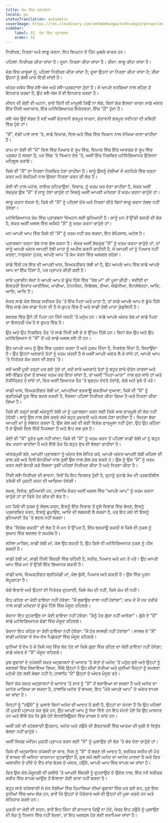 ```yaml
---
title: ਕੰਮ ਵਿੱਚ ਪ੍ਰਾਰਥਨਾ
locale: pa
statusTranslation: automatic
coverImage: https://res.cloudinary.com/xmfm6mhw3gwctndtcubgx2rptnae/image/upload/v1740468922/small_cover_tratado_de_psicologia_revolucionaria_a4c0dca4e0.webp
sidebar:
    label: 32. ਕੰਮ ਵਿੱਚ ਪ੍ਰਾਰਥਨਾ
    order: 32
---
```

ਨਿਰੀਖਣ, ਨਿਰਣਾ ਅਤੇ ਲਾਗੂ ਕਰਨਾ, ਇਹ ਵਿਘਟਨ ਦੇ ਤਿੰਨ ਮੁਢਲੇ ਕਾਰਕ ਹਨ।

ਪਹਿਲਾਂ: ਨਿਰੀਖਣ ਕੀਤਾ ਜਾਂਦਾ ਹੈ। ਦੂਜਾ: ਨਿਰਣਾ ਕੀਤਾ ਜਾਂਦਾ ਹੈ। ਤੀਜਾ: ਲਾਗੂ ਕੀਤਾ ਜਾਂਦਾ ਹੈ।

ਜੰਗ ਵਿੱਚ ਜਾਸੂਸਾਂ ਨੂੰ, ਪਹਿਲਾਂ ਨਿਰੀਖਣ ਕੀਤਾ ਜਾਂਦਾ ਹੈ; ਦੂਜਾ ਉਹਨਾਂ ਦਾ ਨਿਰਣਾ ਕੀਤਾ ਜਾਂਦਾ ਹੈ; ਤੀਜਾ ਉਹਨਾਂ ਨੂੰ ਗੋਲੀ ਮਾਰ ਦਿੱਤੀ ਜਾਂਦੀ ਹੈ।

ਅੰਤਰ-ਸਬੰਧ ਵਿੱਚ ਸਵੈ-ਖੋਜ ਅਤੇ ਸਵੈ-ਪ੍ਰਗਟਾਵਾ ਹੁੰਦਾ ਹੈ। ਜੋ ਆਪਣੇ ਵਰਗਿਆਂ ਨਾਲ ਰਹਿਣ ਤੋਂ ਇਨਕਾਰ ਕਰਦਾ ਹੈ, ਉਹ ਸਵੈ-ਖੋਜ ਤੋਂ ਵੀ ਇਨਕਾਰ ਕਰਦਾ ਹੈ।

ਜੀਵਨ ਦੀ ਕੋਈ ਵੀ ਘਟਨਾ, ਭਾਵੇਂ ਕਿੰਨੀ ਵੀ ਮਾਮੂਲੀ ਕਿਉਂ ਨਾ ਲੱਗੇ, ਬਿਨਾਂ ਸ਼ੱਕ ਇਸਦਾ ਕਾਰਨ ਸਾਡੇ ਅੰਦਰ ਇੱਕ ਨਿੱਜੀ ਅਦਾਕਾਰ, ਇੱਕ ਮਨੋਵਿਗਿਆਨਕ ਇਕੱਤਰਤਾ, ਇੱਕ "ਮੈਂ" ਹੁੰਦਾ ਹੈ।

ਸਵੈ-ਖੋਜ ਉਦੋਂ ਸੰਭਵ ਹੈ ਜਦੋਂ ਅਸੀਂ ਚੇਤਾਵਨੀ ਭਰਪੂਰ ਧਾਰਨਾ, ਚੇਤਾਵਨੀ ਭਰਪੂਰ ਨਵੀਨਤਾ ਦੀ ਸਥਿਤੀ ਵਿੱਚ ਹੁੰਦੇ ਹਾਂ।

"ਮੈਂ", ਦੋਸ਼ੀ ਪਾਏ ਜਾਣ 'ਤੇ, ਸਾਡੇ ਦਿਮਾਗ, ਦਿਲ ਅਤੇ ਲਿੰਗ ਵਿੱਚ ਧਿਆਨ ਨਾਲ ਦੇਖਿਆ ਜਾਣਾ ਚਾਹੀਦਾ ਹੈ।

ਕਾਮ ਦਾ ਕੋਈ ਵੀ "ਮੈਂ" ਦਿਲ ਵਿੱਚ ਪਿਆਰ ਦੇ ਰੂਪ ਵਿੱਚ, ਦਿਮਾਗ ਵਿੱਚ ਇੱਕ ਆਦਰਸ਼ ਦੇ ਰੂਪ ਵਿੱਚ ਪ੍ਰਗਟ ਹੋ ਸਕਦਾ ਹੈ, ਪਰ ਲਿੰਗ 'ਤੇ ਧਿਆਨ ਦੇਣ 'ਤੇ, ਅਸੀਂ ਇੱਕ ਨਿਸ਼ਚਿਤ ਮਨੋਵਿਗਿਆਨਕ ਉਤੇਜਨਾ ਮਹਿਸੂਸ ਕਰਾਂਗੇ।

ਕਿਸੇ ਵੀ "ਮੈਂ" ਦਾ ਨਿਰਣਾ ਨਿਸ਼ਚਿਤ ਹੋਣਾ ਚਾਹੀਦਾ ਹੈ। ਸਾਨੂੰ ਉਸਨੂੰ ਦੋਸ਼ੀਆਂ ਦੇ ਕਟਹਿਰੇ ਵਿੱਚ ਖੜ੍ਹਾ ਕਰਨ ਅਤੇ ਬੇਰਹਿਮੀ ਨਾਲ ਉਸਦਾ ਨਿਰਣਾ ਕਰਨ ਦੀ ਲੋੜ ਹੈ।

ਕੋਈ ਵੀ ਟਾਲ-ਮਟੋਲ, ਜਾਇਜ਼ ਠਹਿਰਾਉਣਾ, ਵਿਚਾਰ, ਨੂੰ ਖਤਮ ਕਰ ਦੇਣਾ ਚਾਹੀਦਾ ਹੈ, ਜੇਕਰ ਅਸੀਂ ਸੱਚਮੁੱਚ ਉਸ "ਮੈਂ" ਤੋਂ ਜਾਣੂ ਹੋਣਾ ਚਾਹੁੰਦੇ ਹਾਂ ਜਿਸਨੂੰ ਅਸੀਂ ਆਪਣੀ ਮਨੋਦਸ਼ਾ ਤੋਂ ਖਤਮ ਕਰਨਾ ਚਾਹੁੰਦੇ ਹਾਂ।

ਲਾਗੂ ਕਰਨਾ ਵੱਖਰਾ ਹੈ; ਕਿਸੇ ਵੀ "ਮੈਂ" ਨੂੰ ਪਹਿਲਾਂ ਦੇਖੇ ਅਤੇ ਨਿਰਣਾ ਕੀਤੇ ਬਿਨਾਂ ਲਾਗੂ ਕਰਨਾ ਸੰਭਵ ਨਹੀਂ ਹੋਵੇਗਾ।

ਮਨੋਵਿਗਿਆਨਕ ਕੰਮ ਵਿੱਚ ਪ੍ਰਾਰਥਨਾ ਵਿਘਟਨ ਲਈ ਬੁਨਿਆਦੀ ਹੈ। ਸਾਨੂੰ ਮਨ ਤੋਂ ਉੱਚੀ ਸ਼ਕਤੀ ਦੀ ਲੋੜ ਹੈ, ਜੇਕਰ ਅਸੀਂ ਅਸਲ ਵਿੱਚ ਅਜਿਹੇ "ਮੈਂ" ਨੂੰ ਖਤਮ ਕਰਨਾ ਚਾਹੁੰਦੇ ਹਾਂ।

ਮਨ ਆਪਣੇ ਆਪ ਵਿੱਚ ਕਿਸੇ ਵੀ "ਮੈਂ" ਨੂੰ ਖਤਮ ਨਹੀਂ ਕਰ ਸਕਦਾ, ਇਹ ਬੇਮਿਸਾਲ, ਅਟੱਲ ਹੈ।

ਪ੍ਰਾਰਥਨਾ ਕਰਨਾ ਰੱਬ ਨਾਲ ਗੱਲ ਕਰਨਾ ਹੈ। ਜੇਕਰ ਅਸੀਂ ਸੱਚਮੁੱਚ "ਮੈਂ" ਨੂੰ ਖਤਮ ਕਰਨਾ ਚਾਹੁੰਦੇ ਹਾਂ, ਤਾਂ ਸਾਨੂੰ ਆਪਣੇ ਅੰਦਰ ਆਪਣੀ ਰੱਬੀ ਮਾਤਾ ਨੂੰ ਅਪੀਲ ਕਰਨੀ ਚਾਹੀਦੀ ਹੈ, ਜੋ ਆਪਣੀ ਮਾਂ ਨੂੰ ਪਿਆਰ ਨਹੀਂ ਕਰਦਾ, ਨਾਸ਼ੁਕਰਾ ਪੁੱਤਰ, ਆਪਣੇ ਆਪ 'ਤੇ ਕੰਮ ਕਰਨ ਵਿੱਚ ਅਸਫਲ ਰਹੇਗਾ।

ਸਾਡੇ ਵਿੱਚੋਂ ਹਰ ਇੱਕ ਦੀ ਆਪਣੀ ਖਾਸ, ਵਿਅਕਤੀਗਤ ਰੱਬੀ ਮਾਂ ਹੈ, ਉਹ ਆਪਣੇ ਆਪ ਵਿੱਚ ਸਾਡੇ ਆਪਣੇ ਆਪ ਦਾ ਇੱਕ ਹਿੱਸਾ ਹੈ, ਪਰ ਪ੍ਰਾਪਤ ਕੀਤੀ ਗਈ ਹੈ।

ਸਾਰੇ ਪ੍ਰਾਚੀਨ ਲੋਕਾਂ ਨੇ ਆਪਣੇ ਆਪ ਦੇ ਡੂੰਘੇ ਹਿੱਸੇ ਵਿੱਚ "ਰੱਬ ਮਾਂ" ਦੀ ਪੂਜਾ ਕੀਤੀ। ਸਦੀਵੀ ਦਾ ਇਸਤਰੀ ਸਿਧਾਂਤ ਆਈਸਿਸ, ਮਾਰੀਆ, ਟੋਨਨਜ਼ਿਨ, ਸਿਬੇਲਸ, ਰੀਆ, ਐਡੋਨੀਆ, ਇਨਸੋਬੇਰਟਾ, ਆਦਿ, ਆਦਿ, ਆਦਿ ਹੈ।

ਜੇਕਰ ਸਾਡੇ ਕੋਲ ਸਿਰਫ਼ ਸਰੀਰਕ ਤੌਰ 'ਤੇ ਇੱਕ ਪਿਤਾ ਅਤੇ ਮਾਤਾ ਹੈ, ਤਾਂ ਸਾਡੇ ਆਪਣੇ ਆਪ ਦੇ ਡੂੰਘੇ ਹਿੱਸੇ ਵਿੱਚ ਸਾਡੇ ਕੋਲ ਸਾਡਾ ਪਿਤਾ ਵੀ ਹੈ ਜੋ ਗੁਪਤ ਵਿੱਚ ਹੈ ਅਤੇ ਸਾਡੀ ਰੱਬੀ ਮਾਤਾ ਕੁੰਡਲਿਨੀ ਹੈ।

ਸਵਰਗ ਵਿੱਚ ਉਨੇ ਹੀ ਪਿਤਾ ਹਨ ਜਿੰਨੇ ਧਰਤੀ 'ਤੇ ਮਨੁੱਖ ਹਨ। ਸਾਡੇ ਆਪਣੇ ਅੰਦਰ ਰੱਬ ਮਾਂ ਸਾਡੇ ਪਿਤਾ ਦਾ ਇਸਤਰੀ ਪੱਖ ਹੈ ਜੋ ਗੁਪਤ ਵਿੱਚ ਹੈ।

ਉਹ ਅਤੇ ਉਹ ਨਿਸ਼ਚਿਤ ਤੌਰ 'ਤੇ ਸਾਡੇ ਨਿੱਜੀ ਸਵੈ ਦੇ ਦੋ ਉੱਤਮ ਹਿੱਸੇ ਹਨ। ਬਿਨਾਂ ਸ਼ੱਕ ਉਹ ਅਤੇ ਉਹ ਮਨੋਵਿਗਿਆਨ ਦੇ "ਮੈਂ" ਤੋਂ ਪਰੇ ਸਾਡੇ ਅਸਲ ਸਵੈ ਹੀ ਹਨ।

ਉਹ ਆਪਣੇ ਆਪ ਨੂੰ ਉਸ ਵਿੱਚ ਪ੍ਰਗਟ ਕਰਦਾ ਹੈ ਅਤੇ ਹੁਕਮ ਦਿੰਦਾ ਹੈ, ਨਿਰਦੇਸ਼ ਦਿੰਦਾ ਹੈ, ਸਿਖਾਉਂਦਾ ਹੈ। ਉਹ ਉਹਨਾਂ ਅਣਚਾਹੇ ਤੱਤਾਂ ਨੂੰ ਖਤਮ ਕਰਦੀ ਹੈ ਜੋ ਅਸੀਂ ਆਪਣੇ ਅੰਦਰ ਲੈ ਕੇ ਜਾਂਦੇ ਹਾਂ, ਆਪਣੇ ਆਪ 'ਤੇ ਨਿਰੰਤਰ ਕੰਮ ਕਰਨ ਦੀ ਸ਼ਰਤ 'ਤੇ।

ਜਦੋਂ ਅਸੀਂ ਪੂਰੀ ਤਰ੍ਹਾਂ ਮਰ ਗਏ ਹੁੰਦੇ ਹਾਂ, ਜਦੋਂ ਸਾਰੇ ਅਣਚਾਹੇ ਤੱਤਾਂ ਨੂੰ ਬਹੁਤ ਸਾਰੇ ਚੇਤੰਨ ਕਾਰਜਾਂ ਅਤੇ ਸਵੈ-ਇੱਛਤ ਦੁੱਖਾਂ ਤੋਂ ਬਾਅਦ ਖਤਮ ਕਰ ਦਿੱਤਾ ਜਾਂਦਾ ਹੈ, ਤਾਂ ਅਸੀਂ "ਪਿਤਾ-ਮਾਤਾ" ਨਾਲ ਜੁੜ ਜਾਂਦੇ ਹਾਂ ਅਤੇ ਏਕੀਕ੍ਰਿਤ ਹੋ ਜਾਂਦੇ ਹਾਂ, ਫਿਰ ਅਸੀਂ ਭਿਆਨਕ ਤੌਰ 'ਤੇ ਬ੍ਰਹਮ ਦੇਵਤੇ ਹੋਵਾਂਗੇ, ਚੰਗੇ ਅਤੇ ਬੁਰੇ ਤੋਂ ਪਰੇ।

ਸਾਡੀ ਖਾਸ, ਵਿਅਕਤੀਗਤ ਰੱਬੀ ਮਾਂ, ਆਪਣੀਆਂ ਭੜਕਾਊ ਸ਼ਕਤੀਆਂ ਦੁਆਰਾ, ਕਿਸੇ ਵੀ "ਮੈਂ" ਨੂੰ ਬ੍ਰਹਿਮੰਡੀ ਧੂੜ ਵਿੱਚ ਬਦਲ ਸਕਦੀ ਹੈ, ਜਿਸਦਾ ਪਹਿਲਾਂ ਨਿਰੀਖਣ ਕੀਤਾ ਗਿਆ ਹੈ ਅਤੇ ਨਿਰਣਾ ਕੀਤਾ ਗਿਆ ਹੈ।

ਕਿਸੇ ਵੀ ਤਰ੍ਹਾਂ ਸਾਡੀ ਅੰਦਰੂਨੀ ਰੱਬੀ ਮਾਂ ਨੂੰ ਪ੍ਰਾਰਥਨਾ ਕਰਨ ਲਈ ਕਿਸੇ ਖਾਸ ਫਾਰਮੂਲੇ ਦੀ ਲੋੜ ਨਹੀਂ ਹੋਵੇਗੀ। ਸਾਨੂੰ ਉਸ ਨਾਲ ਗੱਲ ਕਰਦੇ ਸਮੇਂ ਬਹੁਤ ਕੁਦਰਤੀ ਅਤੇ ਸਰਲ ਹੋਣਾ ਚਾਹੀਦਾ ਹੈ। ਜਿਹੜਾ ਬੱਚਾ ਆਪਣੀ ਮਾਂ ਨੂੰ ਸੰਬੋਧਨ ਕਰਦਾ ਹੈ, ਉਸ ਕੋਲ ਕਦੇ ਵੀ ਕੋਈ ਵਿਸ਼ੇਸ਼ ਫਾਰਮੂਲਾ ਨਹੀਂ ਹੁੰਦਾ, ਉਹ ਉਹ ਕਹਿੰਦਾ ਹੈ ਜੋ ਉਸਦੇ ਦਿਲ ਵਿੱਚੋਂ ਨਿਕਲਦਾ ਹੈ ਅਤੇ ਇਹ ਸਭ ਕੁਝ ਹੈ।

ਕੋਈ ਵੀ "ਮੈਂ" ਤੁਰੰਤ ਘੁਲ ਨਹੀਂ ਜਾਂਦਾ; ਕਿਸੇ ਵੀ "ਮੈਂ" ਨੂੰ ਖਤਮ ਕਰਨ ਤੋਂ ਪਹਿਲਾਂ ਸਾਡੀ ਰੱਬੀ ਮਾਂ ਨੂੰ ਬਹੁਤ ਕੰਮ ਕਰਨਾ ਚਾਹੀਦਾ ਹੈ ਅਤੇ ਇੱਥੋਂ ਤੱਕ ਕਿ ਬਹੁਤ ਦੁੱਖ ਵੀ ਝੱਲਣਾ ਚਾਹੀਦਾ ਹੈ।

ਅੰਤਰਮੁਖੀ ਬਣੋ, ਆਪਣੀ ਪ੍ਰਾਰਥਨਾ ਨੂੰ ਅੰਦਰ ਵੱਲ ਸੇਧਿਤ ਕਰੋ, ਆਪਣੇ ਅੰਦਰ ਆਪਣੀ ਰੱਬੀ ਮਹਿਲਾ ਦੀ ਭਾਲ ਕਰੋ ਅਤੇ ਦਿਲੋਂ ਬੇਨਤੀਆਂ ਨਾਲ ਤੁਸੀਂ ਉਸ ਨਾਲ ਗੱਲ ਕਰ ਸਕਦੇ ਹੋ। ਉਸ ਨੂੰ ਉਸ "ਮੈਂ" ਨੂੰ ਖਤਮ ਕਰਨ ਲਈ ਬੇਨਤੀ ਕਰੋ ਜਿਸਦਾ ਤੁਸੀਂ ਪਹਿਲਾਂ ਨਿਰੀਖਣ ਕੀਤਾ ਹੈ ਅਤੇ ਨਿਰਣਾ ਕੀਤਾ ਹੈ।

ਨਿੱਜੀ ਸਵੈ-ਨਿਰੀਖਣ ਦੀ ਭਾਵਨਾ, ਜਿਵੇਂ ਕਿ ਇਹ ਵਿਕਸਤ ਹੁੰਦੀ ਹੈ, ਤੁਹਾਨੂੰ ਤੁਹਾਡੇ ਕੰਮ ਦੀ ਪ੍ਰਗਤੀਸ਼ੀਲ ਤਰੱਕੀ ਦੀ ਪੁਸ਼ਟੀ ਕਰਨ ਦੀ ਆਗਿਆ ਦੇਵੇਗੀ।

ਸਮਝ, ਵਿਵੇਕ, ਬੁਨਿਆਦੀ ਹਨ, ਹਾਲਾਂਕਿ ਜੇਕਰ ਅਸੀਂ ਅਸਲ ਵਿੱਚ "ਆਪਣੇ ਆਪ" ਨੂੰ ਖਤਮ ਕਰਨਾ ਚਾਹੁੰਦੇ ਹਾਂ ਤਾਂ ਕਿਸੇ ਹੋਰ ਚੀਜ਼ ਦੀ ਲੋੜ ਹੈ।

ਮਨ ਕਿਸੇ ਵੀ ਨੁਕਸ ਨੂੰ ਲੇਬਲ ਕਰਨ, ਇਸਨੂੰ ਇੱਕ ਵਿਭਾਗ ਤੋਂ ਦੂਜੇ ਵਿਭਾਗ ਵਿੱਚ ਭੇਜਣ, ਇਸਨੂੰ ਪ੍ਰਦਰਸ਼ਿਤ ਕਰਨ, ਇਸਨੂੰ ਛੁਪਾਉਣ, ਆਦਿ ਦੀ ਲਗਜ਼ਰੀ ਲੈ ਸਕਦਾ ਹੈ, ਪਰ ਇਹ ਕਦੇ ਵੀ ਇਸਨੂੰ ਬੁਨਿਆਦੀ ਤੌਰ 'ਤੇ ਬਦਲ ਨਹੀਂ ਸਕਦਾ।

ਇੱਕ "ਵਿਸ਼ੇਸ਼ ਸ਼ਕਤੀ" ਦੀ ਲੋੜ ਹੈ ਜੋ ਮਨ ਤੋਂ ਉੱਪਰ ਹੈ, ਇੱਕ ਭੜਕਾਊ ਸ਼ਕਤੀ ਜੋ ਕਿਸੇ ਵੀ ਨੁਕਸ ਨੂੰ ਸੁਆਹ ਵਿੱਚ ਬਦਲਣ ਦੇ ਸਮਰੱਥ ਹੈ।

ਸਟੈਲਾ ਮਾਰਿਸ, ਸਾਡੀ ਰੱਬੀ ਮਾਂ, ਕੋਲ ਉਹ ਸ਼ਕਤੀ ਹੈ, ਉਹ ਕਿਸੇ ਵੀ ਮਨੋਵਿਗਿਆਨਕ ਨੁਕਸ ਨੂੰ ਪੀਸ ਸਕਦੀ ਹੈ।

ਸਾਡੀ ਰੱਬੀ ਮਾਂ, ਸਾਡੀ ਨਿੱਜੀ ਜ਼ਿੰਦਗੀ ਵਿੱਚ ਰਹਿੰਦੀ ਹੈ, ਸਰੀਰ, ਪਿਆਰ ਅਤੇ ਮਨ ਤੋਂ ਪਰੇ। ਉਹ ਆਪਣੇ ਆਪ ਵਿੱਚ ਮਨ ਤੋਂ ਉੱਚੀ ਇੱਕ ਭਿਆਨਕ ਸ਼ਕਤੀ ਹੈ।

ਸਾਡੀ ਖਾਸ, ਵਿਅਕਤੀਗਤ ਬ੍ਰਹਿਮੰਡੀ ਮਾਂ, ਕੋਲ ਬੁੱਧੀ, ਪਿਆਰ ਅਤੇ ਸ਼ਕਤੀ ਹੈ। ਉਸ ਵਿੱਚ ਪੂਰਨ ਸੰਪੂਰਨਤਾ ਹੈ।

ਚੰਗੇ ਇਰਾਦੇ ਅਤੇ ਉਹਨਾਂ ਦੀ ਨਿਰੰਤਰ ਦੁਹਰਾਈ, ਕਿਸੇ ਕੰਮ ਦੀ ਨਹੀਂ, ਕਿਸੇ ਕੰਮ ਦੀ ਨਹੀਂ।

ਇਹ ਕਹਿਣ ਦਾ ਕੋਈ ਫਾਇਦਾ ਨਹੀਂ ਹੋਵੇਗਾ: "ਮੈਂ ਲੁਭਾਉਣ ਵਾਲਾ ਨਹੀਂ ਹੋਵਾਂਗਾ"; ਕਾਮ ਦੇ ਮੈਂ ਹਰ ਤਰੀਕੇ ਨਾਲ ਸਾਡੀ ਮਨੋਦਸ਼ਾ ਦੇ ਡੂੰਘੇ ਹਿੱਸੇ ਵਿੱਚ ਮੌਜੂਦ ਰਹਿਣਗੇ।

ਰੋਜ਼ਾਨਾ ਇਹ ਦੁਹਰਾਉਣ ਦਾ ਕੋਈ ਫਾਇਦਾ ਨਹੀਂ ਹੋਵੇਗਾ: "ਮੈਨੂੰ ਹੋਰ ਗੁੱਸਾ ਨਹੀਂ ਆਵੇਗਾ"। ਗੁੱਸੇ ਦੇ "ਮੈਂ" ਸਾਡੇ ਮਨੋਵਿਗਿਆਨਕ ਫੰਡਾਂ ਵਿੱਚ ਮੌਜੂਦ ਰਹਿਣਗੇ।

ਰੋਜ਼ਾਨਾ ਇਹ ਕਹਿਣ ਦਾ ਕੋਈ ਫਾਇਦਾ ਨਹੀਂ ਹੋਵੇਗਾ: "ਮੈਂ ਹੋਰ ਲਾਲਚੀ ਨਹੀਂ ਹੋਵਾਂਗਾ"। ਲਾਲਚ ਦੇ "ਮੈਂ" ਸਾਡੀ ਮਨੋਦਸ਼ਾ ਦੇ ਵੱਖ-ਵੱਖ ਪਿਛੋਕੜਾਂ ਵਿੱਚ ਮੌਜੂਦ ਰਹਿਣਗੇ।

ਦੁਨੀਆਂ ਤੋਂ ਵੱਖ ਹੋ ਕੇ ਕਿਸੇ ਮੱਠ ਵਿੱਚ ਬੰਦ ਹੋਣ ਜਾਂ ਕਿਸੇ ਗੁਫਾ ਵਿੱਚ ਰਹਿਣ ਦਾ ਕੋਈ ਫਾਇਦਾ ਨਹੀਂ ਹੋਵੇਗਾ; ਸਾਡੇ ਅੰਦਰ ਦੇ "ਮੈਂ" ਮੌਜੂਦ ਰਹਿਣਗੇ।

ਕੁਝ ਗੁਫਾਵਾਂ ਦੇ ਤਪੱਸਵੀ ਸਖ਼ਤ ਅਨੁਸ਼ਾਸਨਾਂ ਦੇ ਆਧਾਰ 'ਤੇ ਸੰਤਾਂ ਦੇ ਅਨੰਦ 'ਤੇ ਪਹੁੰਚ ਗਏ ਅਤੇ ਉਨ੍ਹਾਂ ਨੂੰ ਸਵਰਗਾਂ ਵਿੱਚ ਲਿਜਾਇਆ ਗਿਆ, ਜਿੱਥੇ ਉਨ੍ਹਾਂ ਨੇ ਉਹ ਚੀਜ਼ਾਂ ਦੇਖੀਆਂ ਅਤੇ ਸੁਣੀਆਂ ਜਿਨ੍ਹਾਂ ਨੂੰ ਸਮਝਣਾ ਮਨੁੱਖੀ ਹੋਂਦ ਲਈ ਸੰਭਵ ਨਹੀਂ ਹੈ; ਹਾਲਾਂਕਿ "ਮੈਂ" ਉਨ੍ਹਾਂ ਦੇ ਅੰਦਰ ਮੌਜੂਦ ਰਹੇ।

ਬਿਨਾਂ ਸ਼ੱਕ ਸਖ਼ਤ ਅਨੁਸ਼ਾਸਨਾਂ ਦੇ ਆਧਾਰ 'ਤੇ ਸਾਰ ਨੂੰ "ਮੈਂ" ਤੋਂ ਬਚਾਇਆ ਜਾ ਸਕਦਾ ਹੈ ਅਤੇ ਅਨੰਦ ਦਾ ਆਨੰਦ ਮਾਣਿਆ ਜਾ ਸਕਦਾ ਹੈ, ਹਾਲਾਂਕਿ ਅਨੰਦ ਤੋਂ ਬਾਅਦ, ਇਹ "ਮੇਰੇ ਆਪਣੇ ਆਪ" ਦੇ ਅੰਦਰ ਵਾਪਸ ਆ ਜਾਂਦਾ ਹੈ।

ਜਿਨ੍ਹਾਂ ਨੂੰ "ਹਉਮੈ" ਨੂੰ ਘੁਲਾਏ ਬਿਨਾਂ ਅਨੰਦ ਦੀ ਆਦਤ ਪੈ ਗਈ ਹੈ, ਉਨ੍ਹਾਂ ਦਾ ਮੰਨਣਾ ਹੈ ਕਿ ਉਹ ਪਹਿਲਾਂ ਹੀ ਮੁਕਤੀ ਪ੍ਰਾਪਤ ਕਰ ਚੁੱਕੇ ਹਨ, ਉਹ ਆਪਣੇ ਆਪ ਨੂੰ ਧੋਖਾ ਦਿੰਦੇ ਹਨ ਇਹ ਮੰਨਦੇ ਹੋਏ ਕਿ ਉਹ ਮਾਸਟਰ ਹਨ ਅਤੇ ਇੱਥੋਂ ਤੱਕ ਕਿ ਡੁੱਬੇ ਹੋਏ ਇਨਵੋਲਿਊਸ਼ਨ ਵਿੱਚ ਦਾਖਲ ਹੋ ਜਾਂਦੇ ਹਨ।

ਅਸੀਂ ਕਦੇ ਵੀ ਰਹੱਸਵਾਦੀ ਉਤਸ਼ਾਹ, ਅਨੰਦ ਅਤੇ ਹਉਮੈ ਦੀ ਗੈਰਹਾਜ਼ਰੀ ਵਿੱਚ ਆਤਮਾ ਦੀ ਖੁਸ਼ੀ ਦੇ ਵਿਰੁੱਧ ਬੋਲਣਾ ਨਹੀਂ ਚਾਹੁੰਦੇ।

ਅਸੀਂ ਸਿਰਫ਼ ਅੰਤਿਮ ਮੁਕਤੀ ਪ੍ਰਾਪਤ ਕਰਨ ਲਈ "ਮੈਂ" ਨੂੰ ਘੁਲਾਉਣ ਦੀ ਲੋੜ 'ਤੇ ਜ਼ੋਰ ਦੇਣਾ ਚਾਹੁੰਦੇ ਹਾਂ।

ਕਿਸੇ ਵੀ ਅਨੁਸ਼ਾਸਿਤ ਤਪੱਸਵੀ ਦਾ ਸਾਰ, ਜਿਸ ਨੂੰ "ਮੈਂ" ਤੋਂ ਬਚਣ ਦੀ ਆਦਤ ਹੈ, ਸਰੀਰਕ ਸਰੀਰ ਦੀ ਮੌਤ ਤੋਂ ਬਾਅਦ ਵੀ ਅਜਿਹਾ ਕਾਰਨਾਮਾ ਦੁਹਰਾਉਂਦਾ ਹੈ, ਕੁਝ ਸਮੇਂ ਲਈ ਅਨੰਦ ਦਾ ਆਨੰਦ ਮਾਣਦਾ ਹੈ ਅਤੇ ਫਿਰ ਅਲਾਦੀਨ ਦੇ ਦੀਵੇ ਦੇ ਦੈਂਤ ਵਾਂਗ ਬੋਤਲ ਦੇ ਅੰਦਰ, ਹਉਮੈ, ਆਪਣੇ ਆਪ ਵਿੱਚ ਵਾਪਸ ਆ ਜਾਂਦਾ ਹੈ।

ਫਿਰ ਉਸ ਕੋਲ ਮੌਜੂਦਗੀ ਦੀ ਗਲੀਚੇ 'ਤੇ ਆਪਣੀ ਜ਼ਿੰਦਗੀ ਨੂੰ ਦੁਹਰਾਉਣ ਦੇ ਉਦੇਸ਼ ਨਾਲ, ਇੱਕ ਨਵੇਂ ਸਰੀਰਕ ਸਰੀਰ ਵਿੱਚ ਵਾਪਸ ਆਉਣ ਤੋਂ ਇਲਾਵਾ ਕੋਈ ਚਾਰਾ ਨਹੀਂ ਬਚਦਾ ਹੈ।

ਬਹੁਤ ਸਾਰੇ ਰਹੱਸਵਾਦੀ ਜੋ ਮੱਧ ਏਸ਼ੀਆ ਵਿੱਚ ਹਿਮਾਲਿਆ ਦੀਆਂ ਗੁਫਾਵਾਂ ਵਿੱਚ ਮਰ ਗਏ ਸਨ, ਹੁਣ ਇਸ ਦੁਨੀਆਂ ਵਿੱਚ ਆਮ ਲੋਕ ਹਨ, ਭਾਵੇਂ ਕਿ ਉਨ੍ਹਾਂ ਦੇ ਪੈਰੋਕਾਰ ਅਜੇ ਵੀ ਉਨ੍ਹਾਂ ਦੀ ਪੂਜਾ ਕਰਦੇ ਹਨ ਅਤੇ ਸਤਿਕਾਰ ਕਰਦੇ ਹਨ।

ਮੁਕਤੀ ਦਾ ਕੋਈ ਵੀ ਯਤਨ, ਭਾਵੇਂ ਇਹ ਕਿੰਨਾ ਵੀ ਸ਼ਾਨਦਾਰ ਕਿਉਂ ਨਾ ਹੋਵੇ, ਜੇਕਰ ਇਹ ਹਉਮੈ ਨੂੰ ਘੁਲਾਉਣ ਦੀ ਲੋੜ ਨੂੰ ਧਿਆਨ ਵਿੱਚ ਨਹੀਂ ਰੱਖਦਾ, ਤਾਂ ਇਹ ਅਸਫਲ ਹੋਣ ਲਈ ਸਰਾਪਿਆ ਜਾਂਦਾ ਹੈ।

